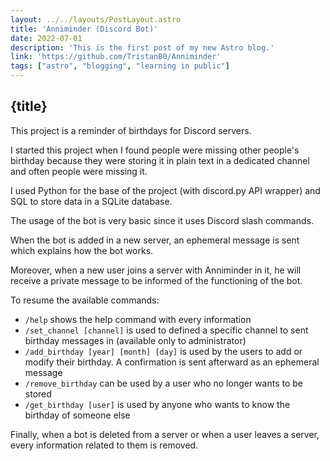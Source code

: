```yaml
---
layout: ../../layouts/PostLayout.astro
title: 'Anniminder (Discord Bot)'
date: 2022-07-01
description: 'This is the first post of my new Astro blog.'
link: 'https://github.com/TristanB0/Anniminder'
tags: ["astro", "blogging", "learning in public"]
---
```


## {title}

This project is a reminder of birthdays for Discord servers.


I started this project when I found people were missing other people's birthday because they were storing it in plain text in a dedicated channel and often people were missing it.


I used Python for the base of the project (with discord.py API wrapper) and SQL to store data in a SQLite database.


The usage of the bot is very basic since it uses Discord slash commands.

When the bot is added in a new server, an ephemeral message is sent which explains how the bot works.

Moreover, when a new user joins a server with Anniminder in it, he will receive a private message to be informed of the functioning of the bot.


To resume the available commands:
- `/help` shows the help command with every information
- `/set_channel [channel]` is used to defined a specific channel to sent birthday messages in (available only to administrator)
- `/add_birthday [year] [month] [day]` is used by the users to add or modify their birthday. A confirmation is sent afterward as an ephemeral message
- `/remove_birthday` can be used by a user who no longer wants to be stored
- `/get_birthday [user]` is used by anyone who wants to know the birthday of someone else


Finally, when a bot is deleted from a server or when a user leaves a server, every information related to them is removed.

